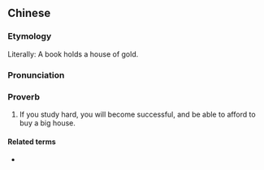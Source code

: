 {{also|书中自有黄金屋}}
==Chinese==
{{zh-forms|s=书中自有黄金屋|type=111121}}

===Etymology===
Literally: A book holds a house of gold.

===Pronunciation===
{{zh-pron
|m=shū zhōng zì yǒu huángjīn wū
|c=syu1 zung1 zi6 jau5 wong4 gam1 uk1
|cat=prov
}}

===Proverb===
{{zh-proverb}}

# If you study hard, you will become successful, and be able to afford to buy a big house.

====Related terms====
* {{zh-l|書中自有顏如玉}}